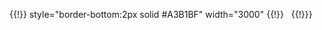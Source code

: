 <includeonly>{{!}} style="border-bottom:2px solid #A3B1BF" width="3000" {{!}} &nbsp;
{{!}}}</includeonly><noinclude>
{{documentation|Template:PageTabsTop/doc}}
<!-- PLEASE ADD CATEGORIES AND INTERWIKIS TO THE /doc SUBPAGE, THANKS -->
</noinclude>